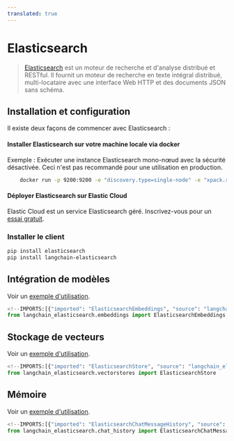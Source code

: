 ```yaml
---
translated: true
---
```


# Elasticsearch

> [Elasticsearch](https://www.elastic.co/elasticsearch/) est un moteur de recherche et d'analyse distribué et RESTful.
> Il fournit un moteur de recherche en texte intégral distribué, multi-locataire avec une interface Web HTTP et des documents JSON sans schéma.

## Installation et configuration

Il existe deux façons de commencer avec Elasticsearch :

#### Installer Elasticsearch sur votre machine locale via docker

Exemple : Exécuter une instance Elasticsearch mono-nœud avec la sécurité désactivée. Ceci n'est pas recommandé pour une utilisation en production.

```bash
    docker run -p 9200:9200 -e "discovery.type=single-node" -e "xpack.security.enabled=false" -e "xpack.security.http.ssl.enabled=false" docker.elastic.co/elasticsearch/elasticsearch:8.9.0
```

#### Déployer Elasticsearch sur Elastic Cloud

Elastic Cloud est un service Elasticsearch géré. Inscrivez-vous pour un [essai gratuit](https://cloud.elastic.co/registration?utm_source=langchain&utm_content=documentation).

### Installer le client

```bash
pip install elasticsearch
pip install langchain-elasticsearch
```

## Intégration de modèles

Voir un [exemple d'utilisation](/docs/integrations/text_embedding/elasticsearch).

```python
<!--IMPORTS:[{"imported": "ElasticsearchEmbeddings", "source": "langchain_elasticsearch.embeddings", "docs": "https://api.python.langchain.com/en/latest/embeddings/langchain_elasticsearch.embeddings.ElasticsearchEmbeddings.html", "title": "Elasticsearch"}]-->
from langchain_elasticsearch.embeddings import ElasticsearchEmbeddings
```

## Stockage de vecteurs

Voir un [exemple d'utilisation](/docs/integrations/vectorstores/elasticsearch).

```python
<!--IMPORTS:[{"imported": "ElasticsearchStore", "source": "langchain_elasticsearch.vectorstores", "docs": "https://api.python.langchain.com/en/latest/vectorstores/langchain_elasticsearch.vectorstores.ElasticsearchStore.html", "title": "Elasticsearch"}]-->
from langchain_elasticsearch.vectorstores import ElasticsearchStore
```

## Mémoire

Voir un [exemple d'utilisation](/docs/integrations/memory/elasticsearch_chat_message_history).

```python
<!--IMPORTS:[{"imported": "ElasticsearchChatMessageHistory", "source": "langchain_elasticsearch.chat_history", "docs": "https://api.python.langchain.com/en/latest/chat_history/langchain_elasticsearch.chat_history.ElasticsearchChatMessageHistory.html", "title": "Elasticsearch"}]-->
from langchain_elasticsearch.chat_history import ElasticsearchChatMessageHistory
```
